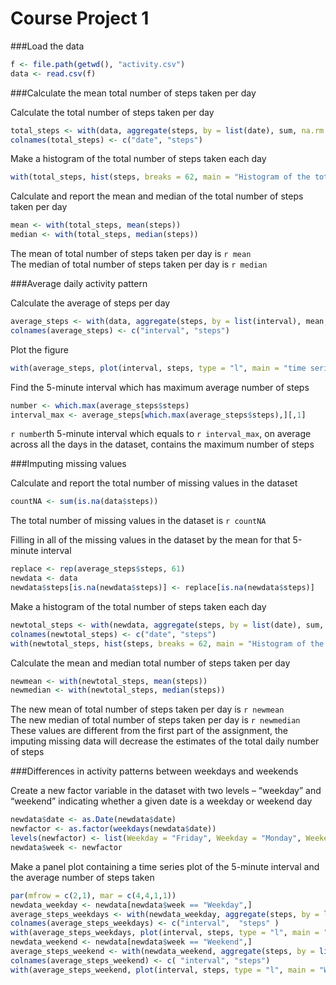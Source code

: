 Course Project 1
==================================================================

###Load the data 

```r
f <- file.path(getwd(), "activity.csv")
data <- read.csv(f)
```

###Calculate the mean total number of steps taken per day

Calculate the total number of steps taken per day

```r
total_steps <- with(data, aggregate(steps, by = list(date), sum, na.rm = TRUE))
colnames(total_steps) <- c("date", "steps")
```

Make a histogram of the total number of steps taken each day

```r
with(total_steps, hist(steps, breaks = 62, main = "Histogram of the total number of steps taken each day", xlab = "total number of steps taken by each day"))
```

Calculate and report the mean and median of the total number of steps taken per day

```r
mean <- with(total_steps, mean(steps))
median <- with(total_steps, median(steps))
```

The mean of total number of steps taken per day is `r mean`  
The median of total number of steps taken per day is `r median`

###Average daily activity pattern

Calculate the average of steps per day

```r
average_steps <- with(data, aggregate(steps, by = list(interval), mean, na.rm = TRUE))
colnames(average_steps) <- c("interval", "steps")
```

Plot the figure

```r
with(average_steps, plot(interval, steps, type = "l", main = "time series plot of the 5-minute interval and average number of steps ", xlab = "5-minutes interval", ylab = "average number of steps"))
```

Find the 5-minute interval which has maximum average number of steps

```r
number <- which.max(average_steps$steps)
interval_max <- average_steps[which.max(average_steps$steps),][,1]
```

`r number`th 5-minute interval which equals to `r interval_max`, on average across all the days in the dataset, contains the maximum number of steps

###Imputing missing values

Calculate and report the total number of missing values in the dataset

```r
countNA <- sum(is.na(data$steps))
```

The total number of missing values in the dataset is `r countNA`

Filling in all of the missing values in the dataset by the mean for that 5-minute interval

```r
replace <- rep(average_steps$steps, 61)
newdata <- data
newdata$steps[is.na(newdata$steps)] <- replace[is.na(newdata$steps)]
```

Make a histogram of the total number of steps taken each day

```r
newtotal_steps <- with(newdata, aggregate(steps, by = list(date), sum, na.rm = TRUE))
colnames(newtotal_steps) <- c("date", "steps")
with(newtotal_steps, hist(steps, breaks = 62, main = "Histogram of the total number of steps taken each day", xlab = "total number of steps taken by each day"))
```

Calculate the mean and median total number of steps taken per day

```r
newmean <- with(newtotal_steps, mean(steps))
newmedian <- with(newtotal_steps, median(steps))
```

The new mean of total number of steps taken per day is `r newmean`  
The new median of total number of steps taken per day is `r newmedian`  
These values are different from the first part of the assignment, the imputing missing data will decrease the estimates of the total daily number of steps

###Differences in activity patterns between weekdays and weekends

Create a new factor variable in the dataset with two levels – “weekday” and “weekend” indicating whether a given date is a weekday or weekend day

```r
newdata$date <- as.Date(newdata$date)
newfactor <- as.factor(weekdays(newdata$date))
levels(newfactor) <- list(Weekday = "Friday", Weekday = "Monday", Weekend = "Saturday", Weekend = "Sunday", Weekday = "Thursday", Weekday = "Tuesday", Weekday = "Wednesday")
newdata$week <- newfactor
```
Make a panel plot containing a time series plot of the 5-minute interval and the average number of steps taken

```r
par(mfrow = c(2,1), mar = c(4,4,1,1))
newdata_weekday <- newdata[newdata$week == "Weekday",]
average_steps_weekdays <- with(newdata_weekday, aggregate(steps, by = list(interval), mean))
colnames(average_steps_weekdays) <- c("interval",  "steps" )
with(average_steps_weekdays, plot(interval, steps, type = "l", main = "Weekday", xlab = "5-minutes interval", ylab = "average number of steps"))
newdata_weekend <- newdata[newdata$week == "Weekend",]
average_steps_weekend <- with(newdata_weekend, aggregate(steps, by = list(interval), mean))
colnames(average_steps_weekend) <- c( "interval", "steps")
with(average_steps_weekend, plot(interval, steps, type = "l", main = "Weekend", xlab = "5-minutes interval", ylab = "average number of steps"))
```




